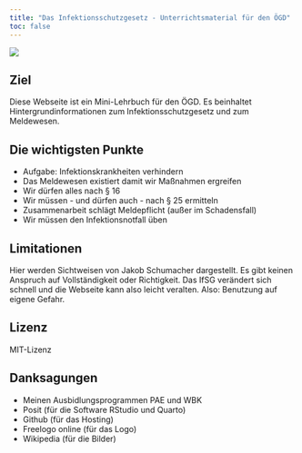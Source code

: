 ```yaml
---
title: "Das Infektionsschutzgesetz - Unterrichtsmaterial für den ÖGD"
toc: false
---
```

![](images/logo.png)

##  Ziel
Diese Webseite ist ein Mini-Lehrbuch für den ÖGD. Es beinhaltet Hintergrundinformationen zum Infektionsschutzgesetz und zum Meldewesen.


## Die wichtigsten Punkte
* Aufgabe: Infektionskrankheiten verhindern
* Das Meldewesen existiert damit wir Maßnahmen ergreifen
* Wir dürfen alles nach § 16
* Wir müssen - und dürfen auch - nach § 25 ermitteln
* Zusammenarbeit schlägt Meldepflicht (außer im Schadensfall)
* Wir müssen den Infektionsnotfall üben

## Limitationen
Hier werden Sichtweisen von Jakob Schumacher dargestellt. Es gibt keinen Anspruch auf Vollständigkeit oder Richtigkeit. Das IfSG verändert sich schnell und die Webseite kann also leicht veralten. Also: Benutzung auf eigene Gefahr.

## Lizenz
MIT-Lizenz 

## Danksagungen
* Meinen Ausbidlungsprogrammen PAE und WBK
* Posit (für die Software RStudio und Quarto)
* Github (für das Hosting)
* Freelogo online (für das Logo)
* Wikipedia (für die Bilder)
